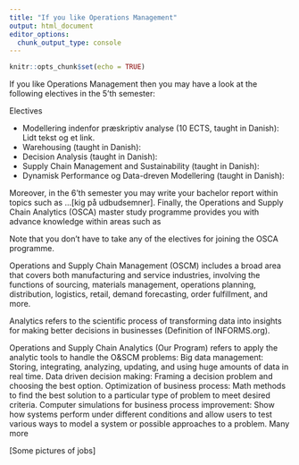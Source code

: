 ```yaml
---
title: "If you like Operations Management"
output: html_document
editor_options: 
  chunk_output_type: console
---
```


```r
knitr::opts_chunk$set(echo = TRUE)
```

If you like Operations Management then you may have a look at the following electives in the 5'th semester:

Electives

  * Modellering indenfor præskriptiv analyse (10 ECTS, taught in Danish): Lidt tekst og et link.
  * Warehousing (taught in Danish): 
  * Decision Analysis (taught in Danish): 
  * Supply Chain Management and Sustainability (taught in Danish): 
  * Dynamisk Performance og Data-dreven Modellering (taught in Danish): 

Moreover, in the 6'th semester you may write your bachelor report within topics such as ...[kig på udbudsemner]. Finally, the Operations and Supply Chain Analytics (OSCA) master study programme provides you with advance knowledge within areas such as  

Note that you don't have to take any of the electives for joining the OSCA programme.

Operations and Supply Chain Management (OSCM) includes a broad area that covers both manufacturing and service industries, involving the functions of
sourcing, materials management, operations planning, distribution, logistics, retail, demand forecasting,
order fulfillment, and more.


Analytics refers to the scientific process of transforming data into insights for making better decisions in businesses (Definition of INFORMS.org). 

Operations and Supply Chain Analytics (Our Program) refers to apply the analytic tools to handle the O&SCM problems:
Big data management:
Storing, integrating, analyzing, updating, and using huge amounts of data in real time.
Data driven decision making:
Framing a decision problem and choosing the best option.
Optimization of business process:
Math methods to find the best solution to a particular type of problem to meet desired criteria. 
Computer simulations for business process improvement:
Show how systems perform under different conditions and allow users to test various ways to model a system or possible approaches to a problem.
Many more

[Some pictures of jobs]

